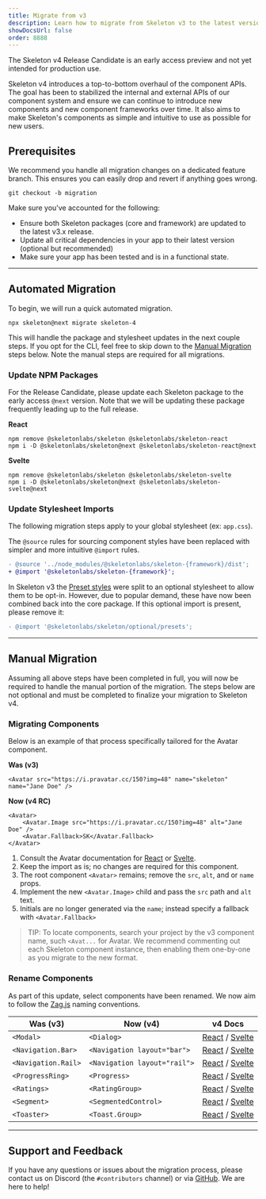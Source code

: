 ```yaml
---
title: Migrate from v3
description: Learn how to migrate from Skeleton v3 to the latest version.
showDocsUrl: false
order: 8888
---
```



<Alert type="warning">The Skeleton v4 Release Candidate is an early access preview and not yet intended for production use.</Alert>

Skeleton v4 introduces a top-to-bottom overhaul of the component APIs. The goal has been to stabilized the internal and external APIs of our component system and ensure we can continue to introduce new components and new component frameworks over time. It also aims to make Skeleton's components as simple and intuitive to use as possible for new users.

## Prerequisites

We recommend you handle all migration changes on a dedicated feature branch. This ensures you can easily drop and revert if anything goes wrong.

```console
git checkout -b migration
```

Make sure you've accounted for the following:

- Ensure both Skeleton packages (core and framework) are updated to the latest v3.x release.
- Update all critical dependencies in your app to their latest version (optional but recommended)
- Make sure your app has been tested and is in a functional state.

---

## Automated Migration

To begin, we will run a quick automated migration.

```console
npx skeleton@next migrate skeleton-4
```

This will handle the package and stylesheet updates in the next couple steps. If you opt for the CLI, feel free to skip down to the [Manual Migration](/docs/get-started/migrate-from-v3#manual-migration) steps below. Note the manual steps are required for all migrations.

### Update NPM Packages

For the Release Candidate, please update each Skeleton package to the early access `@next` version. Note that we will be updating these package frequently leading up to the full release.

**React**

```console
npm remove @skeletonlabs/skeleton @skeletonlabs/skeleton-react
npm i -D @skeletonlabs/skeleton@next @skeletonlabs/skeleton-react@next
```

**Svelte**

```console
npm remove @skeletonlabs/skeleton @skeletonlabs/skeleton-svelte
npm i -D @skeletonlabs/skeleton@next @skeletonlabs/skeleton-svelte@next
```

### Update Stylesheet Imports

The following migration steps apply to your global stylesheet (ex: `app.css`).

The `@source` rules for sourcing component styles have been replaced with simpler and more intuitive `@import` rules.

```diff
- @source '../node_modules/@skeletonlabs/skeleton-{framework}/dist';
+ @import '@skeletonlabs/skeleton-{framework}';
```

In Skeleton v3 the [Preset styles](/docs/design/presets) were split to an optional stylesheet to allow them to be opt-in. However, due to popular demand, these have now been combined back into the core package. If this optional import is present, please remove it:

```diff
- @import '@skeletonlabs/skeleton/optional/presets';
```

---

## Manual Migration

Assuming all above steps have been completed in full, you will now be required to handle the manual portion of the migration. The steps below are not optional and must be completed to finalize your migration to Skeleton v4.

### Migrating Components

Below is an example of that process specifically tailored for the Avatar component.

**Was (v3)**

```svelte
<Avatar src="https://i.pravatar.cc/150?img=48" name="skeleton" name="Jane Doe" />
```

**Now (v4 RC)**

```svelte
<Avatar>
	<Avatar.Image src="https://i.pravatar.cc/150?img=48" alt="Jane Doe" />
	<Avatar.Fallback>SK</Avatar.Fallback>
</Avatar>
```

1. Consult the Avatar documentation for [React](/docs/components/avatar/react) or [Svelte](/docs/components/avatar/svelte).
2. Keep the import as is; no changes are required for this component.
3. The root component `<Avatar>` remains; remove the `src`, `alt`, and or `name` props.
4. Implement the new `<Avatar.Image>` child and pass the `src` path and `alt` text.
5. Initials are no longer generated via the `name`; instead specify a fallback with `<Avatar.Fallback>`

> TIP: To locate components, search your project by the v3 component name, such `<Avat...` for Avatar. We recommend commenting out each Skeleton component instance, then enabling them one-by-one as you migrate to the new format.

### Rename Components

As part of this update, select components have been renamed. We now aim to follow the [Zag.js](https://zagjs.com/) naming conventions.

| Was (v3)            | Now (v4)                     | v4 Docs                                                                                                 |
| ------------------- | ---------------------------- | ------------------------------------------------------------------------------------------------------- |
| `<Modal>`           | `<Dialog>`                   | [React](/docs/components/dialog/react) / [Svelte](/docs/components/dialog/svelte)                       |
| `<Navigation.Bar>`  | `<Navigation layout="bar">`  | [React](/docs/components/navigation/react) / [Svelte](/docs/components/navigation/svelte)               |
| `<Navigation.Rail>` | `<Navigation layout="rail">` | [React](/docs/components/navigation/react) / [Svelte](/docs/components/navigation/svelte)               |
| `<ProgressRing>`    | `<Progress>`                 | [React](/docs/components/progress-circular/react) / [Svelte](/docs/components/progress-circular/svelte) |
| `<Ratings>`         | `<RatingGroup>`              | [React](/docs/components/rating-group/react) / [Svelte](/docs/components/rating-group/svelte)           |
| `<Segment>`         | `<SegmentedControl>`         | [React](/docs/components/segmented-control/react) / [Svelte](/docs/components/segmented-control/svelte) |
| `<Toaster>`         | `<Toast.Group>`              | [React](/docs/components/toast/react) / [Svelte](/docs/components/toast/svelte)                         |

---

## Support and Feedback

If you have any questions or issues about the migration process, please contact us on Discord (the `#contributors` channel) or via [GitHub](https://github.com/skeletonlabs/skeleton/discussions). We are here to help!
